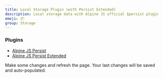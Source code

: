 ```yaml
---
title: Local Storage Plugin (with Persist Extended)
description: Local storage data with Alpine JS official $persist plugin with the $storage plugin which extends the functionality of the official plugin.
emoji: 📦
group: Storage
---
```


### Plugins

- [Alpine JS Persist](https://alpinejs.dev/plugins/persist)
- [Alpine JS Persist Extended](https://github.com/markmead/alpinejs-persist-extended)

Make some changes and refresh the page. Your last changes will be saved and auto-populated.

<Preview componentId="local-storage-plugin-extended" />
